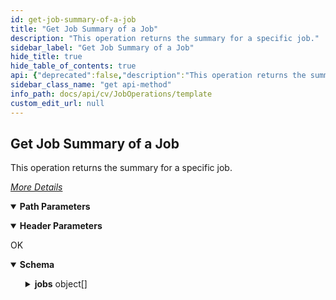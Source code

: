 ```yaml
---
id: get-job-summary-of-a-job
title: "Get Job Summary of a Job"
description: "This operation returns the summary for a specific job."
sidebar_label: "Get Job Summary of a Job"
hide_title: true
hide_table_of_contents: true
api: {"deprecated":false,"description":"This operation returns the summary for a specific job.\n\n[_More Details_](http://documentation.commvault.com/commvault/v11/article?p=features/rest_api/operations/get_job_summary.htm)\n","operationId":"Get Job Summary of a Job","parameters":[{"description":"","in":"header","name":"Authtoken","required":true,"schema":{"example":"{{TOKEN}}","type":"string"}},{"description":"","in":"path","name":"jobId","required":true,"schema":{"type":"string"}}],"tags":["Job Operations"],"responses":{"200":{"description":"OK","content":{"application/json":{"schema":{"type":"object","properties":{"totalRecordsWithoutPaging":{"type":"integer"},"jobs":{"type":"array","items":{"type":"object","properties":{"jobSummary":{"type":"object","properties":{"sizeOfApplication":{"type":"integer"},"backupSetName":{"type":"string"},"totalFailedFolders":{"type":"integer"},"totalFailedFiles":{"type":"integer"},"isVisible":{"type":"boolean"},"localizedStatus":{"type":"string"},"isAged":{"type":"boolean"},"totalNumOfFiles":{"type":"integer"},"jobId":{"type":"integer"},"sizeOfMediaOnDisk":{"type":"integer"},"status":{"type":"string"},"lastUpdateTime":{"type":"integer"},"percentSavings":{"type":"integer"},"localizedOperationName":{"type":"string"},"statusColor":{"type":"string"},"backupLevel":{"type":"integer"},"jobElapsedTime":{"type":"integer"},"jobStartTime":{"type":"integer"},"jobType":{"type":"string"},"isPreemptable":{"type":"integer"},"appTypeName":{"type":"string"},"percentComplete":{"type":"integer"},"destClientName":{"type":"string"},"subclient":{"type":"object","properties":{"clientName":{"type":"string"},"instanceName":{"type":"string"},"backupsetId":{"type":"integer"},"instanceId":{"type":"integer"},"subclientId":{"type":"integer"},"clientId":{"type":"integer"},"appName":{"type":"string"},"backupsetName":{"type":"string"},"applicationId":{"type":"integer"}}},"clientGroups":{"type":"array","items":{"type":"object","properties":{"_type_":{"type":"integer"},"clientGroupId":{"type":"integer"},"clientGroupName":{"type":"string"}}}}}}}}}},"x-examples":{"Example 1":{"totalRecordsWithoutPaging":1,"jobs":[{"jobSummary":{"sizeOfApplication":266793,"backupSetName":"defaultBackupSet","totalFailedFolders":0,"totalFailedFiles":0,"isVisible":true,"localizedStatus":"Completed","isAged":false,"totalNumOfFiles":2,"jobId":432,"sizeOfMediaOnDisk":0,"status":"Completed","lastUpdateTime":1497264332,"percentSavings":0,"localizedOperationName":"Restore","statusColor":"black","backupLevel":0,"jobElapsedTime":27,"jobStartTime":1497264303,"jobType":"Restore","isPreemptable":0,"appTypeName":"File System","percentComplete":100,"destClientName":"firewalltestcs","subclient":{"clientName":"firewalltestcs","instanceName":"DefaultInstanceName","backupsetId":3,"instanceId":1,"subclientId":0,"clientId":2,"appName":"File System","backupsetName":"defaultBackupSet","applicationId":33},"clientGroups":[{"_type_":28,"clientGroupId":1,"clientGroupName":"Infrastructure"},{"_type_":28,"clientGroupId":3,"clientGroupName":"Media Agents"},{"_type_":28,"clientGroupId":9,"clientGroupName":"test"},{"_type_":28,"clientGroupId":16,"clientGroupName":"cs1"},{"_type_":28,"clientGroupId":17,"clientGroupName":"cs2"},{"_type_":28,"clientGroupId":18,"clientGroupName":"cs3"},{"_type_":28,"clientGroupId":19,"clientGroupName":"CSG"}]}}]}}},"examples":{"Example 1":{"value":{"totalRecordsWithoutPaging":1,"jobs":[{"jobSummary":{"sizeOfApplication":266793,"backupSetName":"defaultBackupSet","totalFailedFolders":0,"totalFailedFiles":0,"isVisible":true,"localizedStatus":"Completed","isAged":false,"totalNumOfFiles":2,"jobId":432,"sizeOfMediaOnDisk":0,"status":"Completed","lastUpdateTime":1497264332,"percentSavings":0,"localizedOperationName":"Restore","statusColor":"black","backupLevel":0,"jobElapsedTime":27,"jobStartTime":1497264303,"jobType":"Restore","isPreemptable":0,"appTypeName":"File System","percentComplete":100,"destClientName":"firewalltestcs","subclient":{"clientName":"firewalltestcs","instanceName":"DefaultInstanceName","backupsetId":3,"instanceId":1,"subclientId":0,"clientId":2,"appName":"File System","backupsetName":"defaultBackupSet","applicationId":33},"clientGroups":[{"_type_":28,"clientGroupId":1,"clientGroupName":"Infrastructure"},{"_type_":28,"clientGroupId":3,"clientGroupName":"Media Agents"},{"_type_":28,"clientGroupId":9,"clientGroupName":"test"},{"_type_":28,"clientGroupId":16,"clientGroupName":"cs1"},{"_type_":28,"clientGroupId":17,"clientGroupName":"cs2"},{"_type_":28,"clientGroupId":18,"clientGroupName":"cs3"},{"_type_":28,"clientGroupId":19,"clientGroupName":"CSG"}]}}]}}}}}}},"method":"get","path":"/Job/{jobId}","servers":[{"url":"http://{hostname}/webconsole/api","variables":{"hostname":{"default":"localhost","description":"Webconsole"}}}],"info":{"title":"Template","contact":{},"version":"1.0","description":"Template"},"postman":{"name":"Get Job Summary of a Job","description":{"content":"This operation returns the summary for a specific job.\n\n[_More Details_](http://documentation.commvault.com/commvault/v11/article?p=features/rest_api/operations/get_job_summary.htm)\n","type":"text/plain"},"url":{"path":["Job",":jobId"],"host":["{{baseUrl}}"],"query":[],"variable":[{"disabled":false,"description":{"content":"(Required) ","type":"text/plain"},"type":"any","value":"","key":"jobId"}]},"header":[{"disabled":false,"description":{"content":"(Required) ","type":"text/plain"},"key":"Authtoken","value":""},{"key":"Accept","value":"application/json"}],"method":"GET"}}
sidebar_class_name: "get api-method"
info_path: docs/api/cv/JobOperations/template
custom_edit_url: null
---
```



## Get Job Summary of a Job



This operation returns the summary for a specific job.

[_More Details_](http://documentation.commvault.com/commvault/v11/article?p=features/rest_api/operations/get_job_summary.htm)


<details style={{"marginBottom":"1rem"}} data-collapsed={false} open={true}><summary style={{}}><strong>Path Parameters</strong></summary><div><ul><ParamsItem className={"paramsItem"} param={{"description":"","in":"path","name":"jobId","required":true,"schema":{"type":"string"}}}></ParamsItem></ul></div></details><details style={{"marginBottom":"1rem"}} data-collapsed={false} open={true}><summary style={{}}><strong>Header Parameters</strong></summary><div><ul><ParamsItem className={"paramsItem"} param={{"description":"","in":"header","name":"Authtoken","required":true,"schema":{"example":"{{TOKEN}}","type":"string"}}}></ParamsItem></ul></div></details><div><ApiTabs><TabItem label={"200"} value={"200"}><div>

OK

</div><div><MimeTabs schemaType={"response"}><TabItem label={"application/json"} value={"application/json"}><SchemaTabs><TabItem label={"Schema"} value={"Schema"}><details style={{}} data-collapsed={false} open={true}><summary style={{"textAlign":"left"}}><strong>Schema</strong></summary><div style={{"textAlign":"left","marginLeft":"1rem"}}></div><ul style={{"marginLeft":"1rem"}}><SchemaItem collapsible={false} name={"totalRecordsWithoutPaging"} required={false} deprecated={undefined} schemaDescription={undefined} schemaName={"integer"} qualifierMessage={undefined} defaultValue={undefined}></SchemaItem><SchemaItem collapsible={true} className={"schemaItem"}><details style={{}}><summary style={{}}><strong>jobs</strong><span style={{"opacity":"0.6"}}> object[]</span></summary><div style={{"marginLeft":"1rem"}}><SchemaItem collapsible={true} className={"schemaItem"}><details style={{}}><summary style={{}}><strong>jobSummary</strong><span style={{"opacity":"0.6"}}> object</span></summary><div style={{"marginLeft":"1rem"}}><SchemaItem collapsible={false} name={"sizeOfApplication"} required={false} deprecated={undefined} schemaDescription={undefined} schemaName={"integer"} qualifierMessage={undefined} defaultValue={undefined}></SchemaItem><SchemaItem collapsible={false} name={"backupSetName"} required={false} deprecated={undefined} schemaDescription={undefined} schemaName={"string"} qualifierMessage={undefined} defaultValue={undefined}></SchemaItem><SchemaItem collapsible={false} name={"totalFailedFolders"} required={false} deprecated={undefined} schemaDescription={undefined} schemaName={"integer"} qualifierMessage={undefined} defaultValue={undefined}></SchemaItem><SchemaItem collapsible={false} name={"totalFailedFiles"} required={false} deprecated={undefined} schemaDescription={undefined} schemaName={"integer"} qualifierMessage={undefined} defaultValue={undefined}></SchemaItem><SchemaItem collapsible={false} name={"isVisible"} required={false} deprecated={undefined} schemaDescription={undefined} schemaName={"boolean"} qualifierMessage={undefined} defaultValue={undefined}></SchemaItem><SchemaItem collapsible={false} name={"localizedStatus"} required={false} deprecated={undefined} schemaDescription={undefined} schemaName={"string"} qualifierMessage={undefined} defaultValue={undefined}></SchemaItem><SchemaItem collapsible={false} name={"isAged"} required={false} deprecated={undefined} schemaDescription={undefined} schemaName={"boolean"} qualifierMessage={undefined} defaultValue={undefined}></SchemaItem><SchemaItem collapsible={false} name={"totalNumOfFiles"} required={false} deprecated={undefined} schemaDescription={undefined} schemaName={"integer"} qualifierMessage={undefined} defaultValue={undefined}></SchemaItem><SchemaItem collapsible={false} name={"jobId"} required={false} deprecated={undefined} schemaDescription={undefined} schemaName={"integer"} qualifierMessage={undefined} defaultValue={undefined}></SchemaItem><SchemaItem collapsible={false} name={"sizeOfMediaOnDisk"} required={false} deprecated={undefined} schemaDescription={undefined} schemaName={"integer"} qualifierMessage={undefined} defaultValue={undefined}></SchemaItem><SchemaItem collapsible={false} name={"status"} required={false} deprecated={undefined} schemaDescription={undefined} schemaName={"string"} qualifierMessage={undefined} defaultValue={undefined}></SchemaItem><SchemaItem collapsible={false} name={"lastUpdateTime"} required={false} deprecated={undefined} schemaDescription={undefined} schemaName={"integer"} qualifierMessage={undefined} defaultValue={undefined}></SchemaItem><SchemaItem collapsible={false} name={"percentSavings"} required={false} deprecated={undefined} schemaDescription={undefined} schemaName={"integer"} qualifierMessage={undefined} defaultValue={undefined}></SchemaItem><SchemaItem collapsible={false} name={"localizedOperationName"} required={false} deprecated={undefined} schemaDescription={undefined} schemaName={"string"} qualifierMessage={undefined} defaultValue={undefined}></SchemaItem><SchemaItem collapsible={false} name={"statusColor"} required={false} deprecated={undefined} schemaDescription={undefined} schemaName={"string"} qualifierMessage={undefined} defaultValue={undefined}></SchemaItem><SchemaItem collapsible={false} name={"backupLevel"} required={false} deprecated={undefined} schemaDescription={undefined} schemaName={"integer"} qualifierMessage={undefined} defaultValue={undefined}></SchemaItem><SchemaItem collapsible={false} name={"jobElapsedTime"} required={false} deprecated={undefined} schemaDescription={undefined} schemaName={"integer"} qualifierMessage={undefined} defaultValue={undefined}></SchemaItem><SchemaItem collapsible={false} name={"jobStartTime"} required={false} deprecated={undefined} schemaDescription={undefined} schemaName={"integer"} qualifierMessage={undefined} defaultValue={undefined}></SchemaItem><SchemaItem collapsible={false} name={"jobType"} required={false} deprecated={undefined} schemaDescription={undefined} schemaName={"string"} qualifierMessage={undefined} defaultValue={undefined}></SchemaItem><SchemaItem collapsible={false} name={"isPreemptable"} required={false} deprecated={undefined} schemaDescription={undefined} schemaName={"integer"} qualifierMessage={undefined} defaultValue={undefined}></SchemaItem><SchemaItem collapsible={false} name={"appTypeName"} required={false} deprecated={undefined} schemaDescription={undefined} schemaName={"string"} qualifierMessage={undefined} defaultValue={undefined}></SchemaItem><SchemaItem collapsible={false} name={"percentComplete"} required={false} deprecated={undefined} schemaDescription={undefined} schemaName={"integer"} qualifierMessage={undefined} defaultValue={undefined}></SchemaItem><SchemaItem collapsible={false} name={"destClientName"} required={false} deprecated={undefined} schemaDescription={undefined} schemaName={"string"} qualifierMessage={undefined} defaultValue={undefined}></SchemaItem><SchemaItem collapsible={true} className={"schemaItem"}><details style={{}}><summary style={{}}><strong>subclient</strong><span style={{"opacity":"0.6"}}> object</span></summary><div style={{"marginLeft":"1rem"}}><SchemaItem collapsible={false} name={"clientName"} required={false} deprecated={undefined} schemaDescription={undefined} schemaName={"string"} qualifierMessage={undefined} defaultValue={undefined}></SchemaItem><SchemaItem collapsible={false} name={"instanceName"} required={false} deprecated={undefined} schemaDescription={undefined} schemaName={"string"} qualifierMessage={undefined} defaultValue={undefined}></SchemaItem><SchemaItem collapsible={false} name={"backupsetId"} required={false} deprecated={undefined} schemaDescription={undefined} schemaName={"integer"} qualifierMessage={undefined} defaultValue={undefined}></SchemaItem><SchemaItem collapsible={false} name={"instanceId"} required={false} deprecated={undefined} schemaDescription={undefined} schemaName={"integer"} qualifierMessage={undefined} defaultValue={undefined}></SchemaItem><SchemaItem collapsible={false} name={"subclientId"} required={false} deprecated={undefined} schemaDescription={undefined} schemaName={"integer"} qualifierMessage={undefined} defaultValue={undefined}></SchemaItem><SchemaItem collapsible={false} name={"clientId"} required={false} deprecated={undefined} schemaDescription={undefined} schemaName={"integer"} qualifierMessage={undefined} defaultValue={undefined}></SchemaItem><SchemaItem collapsible={false} name={"appName"} required={false} deprecated={undefined} schemaDescription={undefined} schemaName={"string"} qualifierMessage={undefined} defaultValue={undefined}></SchemaItem><SchemaItem collapsible={false} name={"backupsetName"} required={false} deprecated={undefined} schemaDescription={undefined} schemaName={"string"} qualifierMessage={undefined} defaultValue={undefined}></SchemaItem><SchemaItem collapsible={false} name={"applicationId"} required={false} deprecated={undefined} schemaDescription={undefined} schemaName={"integer"} qualifierMessage={undefined} defaultValue={undefined}></SchemaItem></div></details></SchemaItem><SchemaItem collapsible={true} className={"schemaItem"}><details style={{}}><summary style={{}}><strong>clientGroups</strong><span style={{"opacity":"0.6"}}> object[]</span></summary><div style={{"marginLeft":"1rem"}}><SchemaItem collapsible={false} name={"_type_"} required={false} deprecated={undefined} schemaDescription={undefined} schemaName={"integer"} qualifierMessage={undefined} defaultValue={undefined}></SchemaItem><SchemaItem collapsible={false} name={"clientGroupId"} required={false} deprecated={undefined} schemaDescription={undefined} schemaName={"integer"} qualifierMessage={undefined} defaultValue={undefined}></SchemaItem><SchemaItem collapsible={false} name={"clientGroupName"} required={false} deprecated={undefined} schemaDescription={undefined} schemaName={"string"} qualifierMessage={undefined} defaultValue={undefined}></SchemaItem></div></details></SchemaItem></div></details></SchemaItem></div></details></SchemaItem></ul></details></TabItem><TabItem label={"Example (from schema)"} value={"Example (from schema)"}><ResponseSamples responseExample={"{\n  \"totalRecordsWithoutPaging\": 0,\n  \"jobs\": [\n    {\n      \"jobSummary\": {\n        \"sizeOfApplication\": 0,\n        \"backupSetName\": \"string\",\n        \"totalFailedFolders\": 0,\n        \"totalFailedFiles\": 0,\n        \"isVisible\": true,\n        \"localizedStatus\": \"string\",\n        \"isAged\": true,\n        \"totalNumOfFiles\": 0,\n        \"jobId\": 0,\n        \"sizeOfMediaOnDisk\": 0,\n        \"status\": \"string\",\n        \"lastUpdateTime\": 0,\n        \"percentSavings\": 0,\n        \"localizedOperationName\": \"string\",\n        \"statusColor\": \"string\",\n        \"backupLevel\": 0,\n        \"jobElapsedTime\": 0,\n        \"jobStartTime\": 0,\n        \"jobType\": \"string\",\n        \"isPreemptable\": 0,\n        \"appTypeName\": \"string\",\n        \"percentComplete\": 0,\n        \"destClientName\": \"string\",\n        \"subclient\": {\n          \"clientName\": \"string\",\n          \"instanceName\": \"string\",\n          \"backupsetId\": 0,\n          \"instanceId\": 0,\n          \"subclientId\": 0,\n          \"clientId\": 0,\n          \"appName\": \"string\",\n          \"backupsetName\": \"string\",\n          \"applicationId\": 0\n        },\n        \"clientGroups\": [\n          {\n            \"_type_\": 0,\n            \"clientGroupId\": 0,\n            \"clientGroupName\": \"string\"\n          }\n        ]\n      }\n    }\n  ]\n}"} language={"json"}></ResponseSamples></TabItem><TabItem label={" Example 1"} value={" Example 1"}><ResponseSamples responseExample={"{\n  \"totalRecordsWithoutPaging\": 1,\n  \"jobs\": [\n    {\n      \"jobSummary\": {\n        \"sizeOfApplication\": 266793,\n        \"backupSetName\": \"defaultBackupSet\",\n        \"totalFailedFolders\": 0,\n        \"totalFailedFiles\": 0,\n        \"isVisible\": true,\n        \"localizedStatus\": \"Completed\",\n        \"isAged\": false,\n        \"totalNumOfFiles\": 2,\n        \"jobId\": 432,\n        \"sizeOfMediaOnDisk\": 0,\n        \"status\": \"Completed\",\n        \"lastUpdateTime\": 1497264332,\n        \"percentSavings\": 0,\n        \"localizedOperationName\": \"Restore\",\n        \"statusColor\": \"black\",\n        \"backupLevel\": 0,\n        \"jobElapsedTime\": 27,\n        \"jobStartTime\": 1497264303,\n        \"jobType\": \"Restore\",\n        \"isPreemptable\": 0,\n        \"appTypeName\": \"File System\",\n        \"percentComplete\": 100,\n        \"destClientName\": \"firewalltestcs\",\n        \"subclient\": {\n          \"clientName\": \"firewalltestcs\",\n          \"instanceName\": \"DefaultInstanceName\",\n          \"backupsetId\": 3,\n          \"instanceId\": 1,\n          \"subclientId\": 0,\n          \"clientId\": 2,\n          \"appName\": \"File System\",\n          \"backupsetName\": \"defaultBackupSet\",\n          \"applicationId\": 33\n        },\n        \"clientGroups\": [\n          {\n            \"_type_\": 28,\n            \"clientGroupId\": 1,\n            \"clientGroupName\": \"Infrastructure\"\n          },\n          {\n            \"_type_\": 28,\n            \"clientGroupId\": 3,\n            \"clientGroupName\": \"Media Agents\"\n          },\n          {\n            \"_type_\": 28,\n            \"clientGroupId\": 9,\n            \"clientGroupName\": \"test\"\n          },\n          {\n            \"_type_\": 28,\n            \"clientGroupId\": 16,\n            \"clientGroupName\": \"cs1\"\n          },\n          {\n            \"_type_\": 28,\n            \"clientGroupId\": 17,\n            \"clientGroupName\": \"cs2\"\n          },\n          {\n            \"_type_\": 28,\n            \"clientGroupId\": 18,\n            \"clientGroupName\": \"cs3\"\n          },\n          {\n            \"_type_\": 28,\n            \"clientGroupId\": 19,\n            \"clientGroupName\": \"CSG\"\n          }\n        ]\n      }\n    }\n  ]\n}"} language={"json"}></ResponseSamples></TabItem></SchemaTabs></TabItem></MimeTabs></div></TabItem></ApiTabs></div>
      